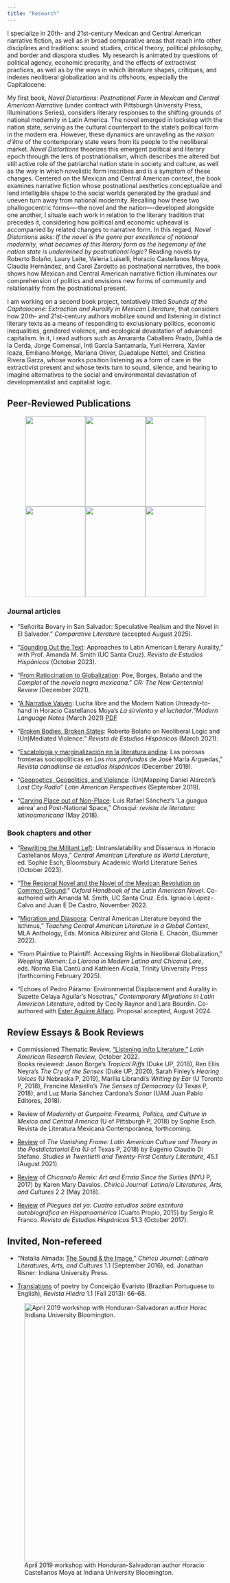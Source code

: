 ```yaml
---
title: "Research"
---
```



I specialize in 20th- and 21st-century Mexican and Central American narrative
fiction, as well as in broad comparative areas that reach into other disciplines
and traditions: sound studies, critical theory, political philosophy, and border
and diaspora studies. My research is animated by questions of political agency,
economic precarity, and the effects of extractivist practices, as well as by the
ways in which literature shapes, critiques, and indexes neoliberal globalization
and its offshoots, especially the Capitalocene.

My first book, _Novel Distortions: Postnational Form in Mexican and Central
American Narrative_ (under contract with Pittsburgh University Press,
Illuminations Series), considers literary responses to the shifting grounds of
national modernity in Latin America. The novel emerged in lockstep with the
nation state, serving as the cultural counterpart to the state's political form
in the modern era. However, these dynamics are unraveling as the _raison d'être_
of the contemporary state veers from its people to the neoliberal market. _Novel
Distortions_ theorizes this emergent political and literary epoch through the
lens of postnationalism, which describes the altered but still active role of
the patriarchal nation state in society and culture, as well as the way in which
novelistic form inscribes and is a symptom of these changes. Centered on the
Mexican and Central American context, the book examines narrative fiction whose
postnational aesthetics conceptualize and lend intelligible shape to the social
worlds generated by the gradual and uneven turn away from national modernity.
Recalling how these two phallogocentric forms—-the novel and the nation—-developed
alongside one another, I situate each work in relation to the literary tradition
that precedes it, considering how political and economic upheaval is accompanied
by related changes to narrative form. In this regard, _Novel Distortions_ asks: _If
the novel is the genre par excellence of national modernity, what becomes of
this literary form as the hegemony of the nation state is undermined by
postnational logic?_ Reading novels by Roberto Bolaño,
Laury Leite, Valeria Luiselli, Horacio Castellanos Moya, Claudia Hernández, and
Carol Zardetto as postnational narratives, the book shows how Mexican and Central American
narrative fiction illuminates our comprehension of politics and envisions new
forms of community and relationality from the postnational present.

I am working on a second book project, tentatively titled _Sounds of the
Capitalocene: Extraction and Aurality in Mexican Literature_, that considers how
20th- and 21st-century authors mobilize sound and listening in distinct literary
texts as a means of responding to exclusionary politics, economic inequalities,
gendered violence, and ecological devastation of advanced capitalism. In it, I
read authors such as Amaranta Caballero Prado, Dahlia de la Cerda, Jorge Comensal, Inti García Santamaría, Yuri Herrera,
Xavier Icaza, Emiliano Monge, Mariana Oliver, Guadalupe Nettel, and Cristina Rivera
Garza, whose works position listening as a form of care in the extractivist
present and whose texts turn to sound, silence, and hearing to imagine
alternatives to the social and environmental devastation of developmentalist and
capitalist logic.



## Peer-Reviewed Publications

::: {.column-page-left}
::: {style="text-align: center;"}
![](assets/images/Research_Chasqui_2018.jpg){width=140 height=210}![](assets/images/Research_LAP2019.jpg){width=140 height=210}![](assets/images/Research_MLN2021.jpg){width=140 height=210}![](assets/images/Research_Oxford_Mex-Rev.jpg){width=140 height=210}![](assets/images/Research_RCEH2019.jpg){width=140 height=210}![](assets/images/Research_REH2021.jpg){width=140 height=210}
:::
:::

### Journal articles

* “Señorita Bovary in San Salvador: Speculative Realism and the Novel in El Salvador.” _Comparative Literature_ (accepted August 2025).

* “[Sounding Out the Text](https://www.academia.edu/117594175/Sounding_Out_the_Text_Approaches_to_Latin_American_Literary_Aurality): Approaches to Latin American Literary Aurality,” with Prof. Amanda M. Smith (UC Santa Cruz). _Revista de Estudios Hispánicos_ (October 2023).

* “[From Ratiocination to Globalization](https://muse.jhu.edu/article/856149): Poe, Borges, Bolaño and the _Complot_ of the _novela negra mexicana_.” _CR: The New Centennial Review_ (December 2021).

* “[A Narrative Vaivén](https://muse.jhu.edu/article/795533): Lucha libre and the Modern Nation Unready-to-hand in Horacio Castellanos Moya's _La sirvienta y el luchador_.”_Modern Language Notes_ (March 2021) [PDF](/assets/research/PDFs/Narrative-Vaiven-Mitchell.pdf)

* “[Broken Bodies, Broken States](https://muse.jhu.edu/article/791053): Roberto Bolaño on Neoliberal Logic and (Un)Mediated Violence." _Revista de Estudios Hispánicos_ (March 2021).

* "[Escatología y marginalización en la literatura andina](https://www.academia.edu/43119108/Escatolog%C3%ADa_y_marginalización_en_la_literatura_andina_las_porosas_fronteras_sociopol%C3%ADticas_en_Los_r%C3%ADos_profundos_de_José_Mar%C3%ADa_Arguedas): Las porosas fronteras sociopolíticas en _Los ríos profundos_ de José María Arguedas,” _Revista canadiense de estudios hispánicos_ (December 2019).

* "[Geopoetics, Geopolitics, and Violence](https://www.academia.edu/40263382/Geopoetics_Geopolitics_and_Violence_Un_Mapping_Daniel_Alarcóns_Lost_City_Radio): (Un)Mapping Daniel Alarcón’s _Lost City Radio_” _Latin American Perspectives_ (September 2019).

* "[Carving Place out of Non-Place](https://www.academia.edu/39790659/Carving_Place_out_of_Non-Place_Luis_Rafael_Sánchez_s_La_guagua_aérea_and_Postnational_Space): Luis Rafael Sánchez’s ‘La guagua aérea’ and Post-National Space,” _Chasqui: revista de literatura latinoamericana_ (May 2018).

### Book chapters and other
* "[Rewriting the Militant Left](https://www.academia.edu/109301716/Rewriting_the_Militant_Left_Untranslatability_and_Dissensus_in_Horacio_Castellanos_Moya): Untranslatability and Dissensus in Horacio Castellanos Moya," _Central American Literature as World Literature_, ed. Sophie Esch, Bloomsbury Academic World Literature Series (October 2023).

* “[The Regional Novel and the Novel of the Mexican Revolution on Common Ground](https://www.academia.edu/143455095/The_Oxford_Handbook_of_the_Latin_American_Novel).” _Oxford Handbook of the Latin American Novel_. Co-authored with Amanda M. Smith, UC Santa Cruz. Eds. Ignacio López-Calvo and Juan E De Castro, November 2022.

* "[Migration and Diaspora](https://www.mla.org/Publications/Bookstore/Options-for-Teaching/Teaching-Central-American-Literature-in-a-Global-Context): Central American Literature beyond the Isthmus,” _Teaching Central American Literature in a Global Context_, MLA Anthology, Eds. Mónica Albizúrez and Gloria E. Chacón, (Summer 2022).

* “From Plaintive to Plaintiff: Accessing Rights in Neoliberal Globalization,” _Weeping Women: La Llorona in Modern Latina and Chicana Lore_, eds. Norma Elia Cantú and Kathleen Alcalá, Trinity University Press (forthcoming February 2025).

* “Echoes of Pedro Páramo: Environmental Displacement and Aurality in Suzette Celaya Aguilar’s Nosotras,” _Contemporary Migrations in Latin American Literature_, edited by Cecily Raynor and Lara Bourdin. Co-authored with [Ester Aguirre Alfaro](https://fhis.ubc.ca/profile/tesi-aguirre/). Proposal accepted, August 2024.


## Review Essays & Book Reviews
* Commissioned Thematic Review, [“Listening in/to Literature.”](https://www.cambridge.org/core/journals/latin-american-research-review/article/listening-into-literature/3B7E952C19B878BA13708732F44B7242) _Latin American Research Review_, October 2022.  
Books reviewed: Jason Borge's _Tropical Riffs_ (Duke UP, 2018), Ren Ellis Neyra's _The Cry of the Senses_ (Duke UP, 2020), Sarah Finley's _Hearing Voices_ (U Nebraska P, 2019), Marília Librandi's _Writing by Ear_ (U Toronto P, 2018), Francine Masiello's _The Senses of Democracy_ (U Texas P, 2018), and Luz María Sánchez Cardona's _Sonar_ (UAM Juan Pablo Editores, 2018). 
* Review of _Modernity at Gunpoint: Firearms, Politics, and Culture in Mexico and Central America_ (U of Pittsburgh P, 2018) by Sophie Esch. Revista de Literatura Mexicana Contemporánea, forthcoming.

* [Review](https://newprairiepress.org/cgi/viewcontent.cgi?article=2201&context=sttcl) of _The Vanishing Frame: Latin American Culture and Theory in the Postdictatorial Era_ (U of Texas P, 2018) by Eugenio Claudio Di Stefano. _Studies in Twentieth and Twenty-First Century Literature_, 45.1 (August 2021).

* [Review](https://muse.jhu.edu/article/697754) of _Chicana/o Remix: Art and Errata Since the Sixties_ (NYU P, 2017) by Karen Mary Davalos. _Chiricú Journal: Latina/o Literatures, Arts, and Cultures_ 2.2 (May 2018).

* [Review](https://muse.jhu.edu/article/679167) of _Pliegues del yo: Cuatro estudios sobre escritura autobiográfica en Hispanoamérica_ (Cuarto Propio, 2015) by Sergio R. Franco. _Revista de Estudios Hispánicos_ 51.3 (October 2017).

## Invited, Non-refereed
* "Natalia Almada: [The Sound & the Image](https://muse.jhu.edu/article/633332),” _Chiricú Journal: Latina/o Literatures, Arts, and Cultures_ 1.1 (September 2016), ed. Jonathan Risner: Indiana University Press.

* [Translations](https://www.hiedramagazine.com/conceicao-evaristo) of poetry by Conceição Evaristo (Brazilian Portuguese to English), _Revista Hiedra_ 1.1 (Fall 2013): 66-68.



![April 2019 workshop with Honduran-Salvadoran author Horacio Castellanos Moya at Indiana University Bloomington.](assets/images/HCMApril2019.jpg){height=600}

